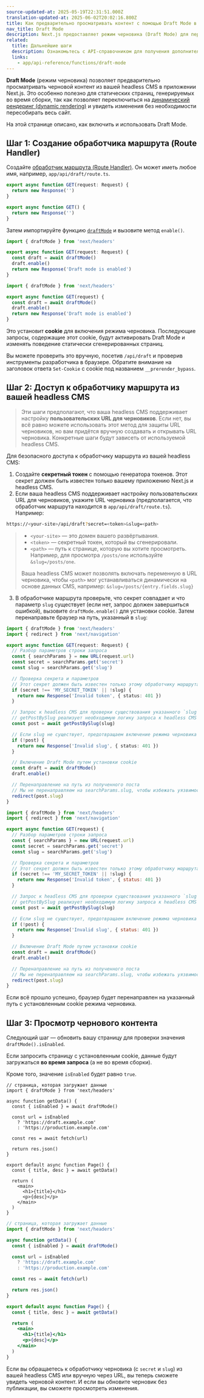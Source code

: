 ```yaml
---
source-updated-at: 2025-05-19T22:31:51.000Z
translation-updated-at: 2025-06-02T20:02:16.800Z
title: Как предварительно просматривать контент с помощью Draft Mode в Next.js
nav_title: Draft Mode
description: Next.js предоставляет режим черновика (Draft Mode) для переключения между статическими и динамическими страницами. Здесь вы узнаете, как это работает с App Router.
related:
  title: Дальнейшие шаги
  description: Ознакомьтесь с API-справочником для получения дополнительной информации об использовании Draft Mode.
  links:
    - app/api-reference/functions/draft-mode
---
```


**Draft Mode** (режим черновика) позволяет предварительно просматривать черновой контент из вашей headless CMS в приложении Next.js. Это особенно полезно для статических страниц, генерируемых во время сборки, так как позволяет переключиться на [динамический рендеринг (dynamic rendering)](/docs/app/getting-started/partial-prerendering#dynamic-rendering) и увидеть изменения без необходимости пересобирать весь сайт.

На этой странице описано, как включить и использовать Draft Mode.

## Шаг 1: Создание обработчика маршрута (Route Handler)

Создайте [обработчик маршрута (Route Handler)](/docs/app/building-your-application/routing/route-handlers). Он может иметь любое имя, например, `app/api/draft/route.ts`.

```ts filename="app/api/draft/route.ts" switcher
export async function GET(request: Request) {
  return new Response('')
}
```

```js filename="app/api/draft/route.js" switcher
export async function GET() {
  return new Response('')
}
```

Затем импортируйте функцию [`draftMode`](/docs/app/api-reference/functions/draft-mode) и вызовите метод `enable()`.

```ts filename="app/api/draft/route.ts" switcher
import { draftMode } from 'next/headers'

export async function GET(request: Request) {
  const draft = await draftMode()
  draft.enable()
  return new Response('Draft mode is enabled')
}
```

```js filename="app/api/draft/route.js" switcher
import { draftMode } from 'next/headers'

export async function GET(request) {
  const draft = await draftMode()
  draft.enable()
  return new Response('Draft mode is enabled')
}
```

Это установит **cookie** для включения режима черновика. Последующие запросы, содержащие этот cookie, будут активировать Draft Mode и изменять поведение статически сгенерированных страниц.

Вы можете проверить это вручную, посетив `/api/draft` и проверив инструменты разработчика в браузере. Обратите внимание на заголовок ответа `Set-Cookie` с cookie под названием `__prerender_bypass`.

## Шаг 2: Доступ к обработчику маршрута из вашей headless CMS

> Эти шаги предполагают, что ваша headless CMS поддерживает настройку **пользовательских URL для черновиков**. Если нет, вы всё равно можете использовать этот метод для защиты URL черновиков, но вам придётся вручную создавать и открывать URL черновика. Конкретные шаги будут зависеть от используемой headless CMS.

Для безопасного доступа к обработчику маршрута из вашей headless CMS:

1. Создайте **секретный токен** с помощью генератора токенов. Этот секрет должен быть известен только вашему приложению Next.js и headless CMS.
2. Если ваша headless CMS поддерживает настройку пользовательских URL для черновиков, укажите URL черновика (предполагается, что обработчик маршрута находится в `app/api/draft/route.ts`). Например:

```bash filename="Terminal"
https://<your-site>/api/draft?secret=<token>&slug=<path>
```

> - `<your-site>` — это домен вашего развёртывания.
> - `<token>` — секретный токен, который вы сгенерировали.
> - `<path>` — путь к странице, которую вы хотите просмотреть. Например, для просмотра `/posts/one` используйте `&slug=/posts/one`.
>
> Ваша headless CMS может позволять включать переменную в URL черновика, чтобы `<path>` мог устанавливаться динамически на основе данных CMS, например: `&slug=/posts/{entry.fields.slug}`

3. В обработчике маршрута проверьте, что секрет совпадает и что параметр `slug` существует (если нет, запрос должен завершиться ошибкой), вызовите `draftMode.enable()` для установки cookie. Затем перенаправьте браузер на путь, указанный в `slug`:

```ts filename="app/api/draft/route.ts" switcher
import { draftMode } from 'next/headers'
import { redirect } from 'next/navigation'

export async function GET(request: Request) {
  // Разбор параметров строки запроса
  const { searchParams } = new URL(request.url)
  const secret = searchParams.get('secret')
  const slug = searchParams.get('slug')

  // Проверка секрета и параметров
  // Этот секрет должен быть известен только этому обработчику маршрута и CMS
  if (secret !== 'MY_SECRET_TOKEN' || !slug) {
    return new Response('Invalid token', { status: 401 })
  }

  // Запрос к headless CMS для проверки существования указанного `slug`
  // getPostBySlug реализует необходимую логику запроса к headless CMS
  const post = await getPostBySlug(slug)

  // Если slug не существует, предотвращаем включение режима черновика
  if (!post) {
    return new Response('Invalid slug', { status: 401 })
  }

  // Включение Draft Mode путем установки cookie
  const draft = await draftMode()
  draft.enable()

  // Перенаправление на путь из полученного поста
  // Мы не перенаправляем на searchParams.slug, чтобы избежать уязвимостей открытого перенаправления
  redirect(post.slug)
}
```

```js filename="app/api/draft/route.js" switcher
import { draftMode } from 'next/headers'
import { redirect } from 'next/navigation'

export async function GET(request) {
  // Разбор параметров строки запроса
  const { searchParams } = new URL(request.url)
  const secret = searchParams.get('secret')
  const slug = searchParams.get('slug')

  // Проверка секрета и параметров
  // Этот секрет должен быть известен только этому обработчику маршрута и CMS
  if (secret !== 'MY_SECRET_TOKEN' || !slug) {
    return new Response('Invalid token', { status: 401 })
  }

  // Запрос к headless CMS для проверки существования указанного `slug`
  // getPostBySlug реализует необходимую логику запроса к headless CMS
  const post = await getPostBySlug(slug)

  // Если slug не существует, предотвращаем включение режима черновика
  if (!post) {
    return new Response('Invalid slug', { status: 401 })
  }

  // Включение Draft Mode путем установки cookie
  const draft = await draftMode()
  draft.enable()

  // Перенаправление на путь из полученного поста
  // Мы не перенаправляем на searchParams.slug, чтобы избежать уязвимостей открытого перенаправления
  redirect(post.slug)
}
```

Если всё прошло успешно, браузер будет перенаправлен на указанный путь с установленным cookie режима черновика.

## Шаг 3: Просмотр чернового контента

Следующий шаг — обновить вашу страницу для проверки значения `draftMode().isEnabled`.

Если запросить страницу с установленным cookie, данные будут загружаться **во время запроса** (а не во время сборки).

Кроме того, значение `isEnabled` будет равно `true`.

```tsx filename="app/page.tsx" switcher
// страница, которая загружает данные
import { draftMode } from 'next/headers'

async function getData() {
  const { isEnabled } = await draftMode()

  const url = isEnabled
    ? 'https://draft.example.com'
    : 'https://production.example.com'

  const res = await fetch(url)

  return res.json()
}

export default async function Page() {
  const { title, desc } = await getData()

  return (
    <main>
      <h1>{title}</h1>
      <p>{desc}</p>
    </main>
  )
}
```

```jsx filename="app/page.js" switcher
// страница, которая загружает данные
import { draftMode } from 'next/headers'

async function getData() {
  const { isEnabled } = await draftMode()

  const url = isEnabled
    ? 'https://draft.example.com'
    : 'https://production.example.com'

  const res = await fetch(url)

  return res.json()
}

export default async function Page() {
  const { title, desc } = await getData()

  return (
    <main>
      <h1>{title}</h1>
      <p>{desc}</p>
    </main>
  )
}
```

Если вы обращаетесь к обработчику черновика (с `secret` и `slug`) из вашей headless CMS или вручную через URL, вы теперь сможете увидеть черновой контент. И если вы обновите черновик без публикации, вы сможете просмотреть изменения.
